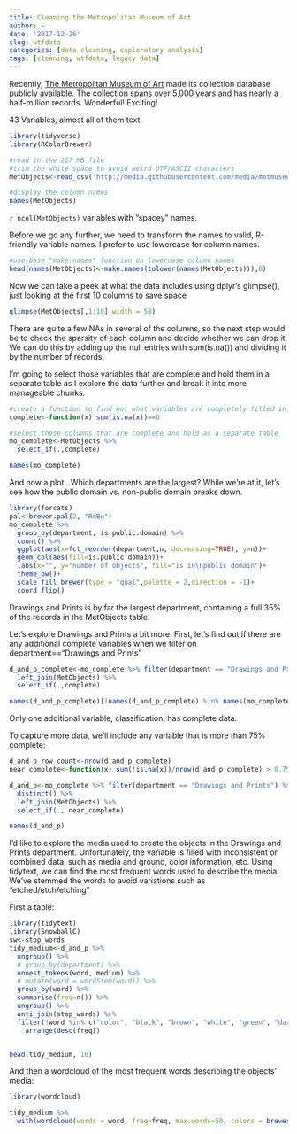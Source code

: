 ---
title: Cleaning the Metropolitan Museum of Art
author: ~
date: '2017-12-26'
slug: wtfdata
categories: [data cleaning, exploratory analysis]
tags: [cleaning, wtfdata, legacy data]
---

Recently, [The Metropolitan Museum of Art](http://metmuseum.org)
 made its collection database publicly available. The collection spans over 5,000 years and has nearly a half-million records. Wonderful!  Exciting!
 
43 Variables, almost all of them text.
 
```{r warning=FALSE, message=FALSE}
library(tidyverse)
library(RColorBrewer)

#read in the 227 MB file
#trim the white space to avoid weird UTF/ASCII characters
MetObjects<-read_csv("http://media.githubusercontent.com/media/metmuseum/openaccess/master/MetObjects.csv", trim_ws = T)

#display the column names
names(MetObjects)

```

`r ncol(MetObjects)` variables with "spacey" names. 

Before we go any further, we need to transform the names to valid, R-friendly variable names. I prefer to use lowercase for column names.

```{r}
#use base "make.names" function on lowercase column names
head(names(MetObjects)<-make.names(tolower(names(MetObjects))),6)
```

Now we can take a peek at what the data includes using dplyr's glimpse(), just looking at the first 10 columns to save space

```{r}
glimpse(MetObjects[,1:10],width = 50)
```

There are quite a few NAs in several of the columns, so the next step would be to check the sparsity of each column and decide whether we can drop it.  We can do this by adding up the null entries with sum(is.na()) and dividing it by the number of records.

I'm going to select those variables that are complete and hold them in a separate table as I explore the data further and break it into more manageable chunks.  
```{r}
#create a function to find out what variables are completely filled in, suggesting these were required fields during data entry
complete<-function(x) sum(is.na(x))==0

#select those columns that are complete and hold as a separate table
mo_complete<-MetObjects %>% 
  select_if(.,complete)

names(mo_complete)

```



And now a plot...Which departments are the largest? While we're at it, let's see how the public domain vs. non-public domain breaks down.

```{r}
library(forcats)
pal<-brewer.pal(2, "RdBu")
mo_complete %>%
  group_by(department, is.public.domain) %>% 
  count() %>% 
  ggplot(aes(x=fct_reorder(department,n, decreasing=TRUE), y=n))+
  geom_col(aes(fill=is.public.domain))+
  labs(x="", y="number of objects", fill="is in\npublic domain")+
  theme_bw()+
  scale_fill_brewer(type = "qual",palette = 2,direction = -1)+
  coord_flip()
```

Drawings and Prints is by far the largest department, containing a full 35% of the records in the MetObjects table.  

Let's explore Drawings and Prints a bit more.  First, let's find out if there are any additional complete variables when we filter on department=="Drawings and Prints"

```{r warning=FALSE, message=FALSE}
d_and_p_complete<-mo_complete %>% filter(department == "Drawings and Prints") %>% distinct() %>% 
  left_join(MetObjects) %>% 
  select_if(.,complete)

names(d_and_p_complete)[!names(d_and_p_complete) %in% names(mo_complete)]
```

Only one additional variable, classification, has complete data.

To capture more data, we'll include any variable that is more than  75% complete:

```{r}
d_and_p_row_count<-nrow(d_and_p_complete)
near_complete<-function(x) sum(!is.na(x))/nrow(d_and_p_complete) > 0.75

d_and_p<-mo_complete %>% filter(department == "Drawings and Prints") %>% 
  distinct() %>% 
  left_join(MetObjects) %>% 
  select_if(., near_complete)

names(d_and_p)

```

I'd like to explore the media used to create the objects in  the Drawings and Prints department.  Unfortunately, the variable is filled with inconsistent or combined data, such as media and ground, color information, etc.  Using tidytext, we can find the most frequent words used to describe the media. We've stemmed the words to avoid variations such as "etched/etch/etching"

First a table:
```{r warning=FALSE, message=FALSE}
library(tidytext)
library(SnowballC)
sw<-stop_words
tidy_medium<-d_and_p %>% 
  ungroup() %>% 
  # group_by(department) %>% 
  unnest_tokens(word, medium) %>% 
  # mutate(word = wordStem(word)) %>% 
  group_by(word) %>% 
  summarise(freq=n()) %>%
  ungroup() %>% 
  anti_join(stop_words) %>% 
  filter(!word %in% c("color", "black", "brown", "white", "green", "dark", "light", "commercial")) %>% 
    arrange(desc(freq))


head(tidy_medium, 10)
```

And then a wordcloud of the most frequent words describing the objects' media:

```{r message=FALSE, warning=FALSE}
library(wordcloud)

tidy_medium %>% 
  with(wordcloud(words = word, freq=freq, max.words=50, colors = brewer.pal(4, "RdBu")))


```

